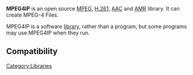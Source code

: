{{website|MPEG4IP|http://sourceforge.net/projects/mpeg4ip/}}
{{open}}

'''MPEG4IP''' is an open source [[MPEG]], [[H.261]], [[AAC]] and [[AMR]] library. It can create MPEG-4 Files.

MPEG4IP is a software [[library]], rather than a program, but some programs may use MPEG4IP when they run.

==Compatibility==
{{compat}}

[[Category:Libraries]]